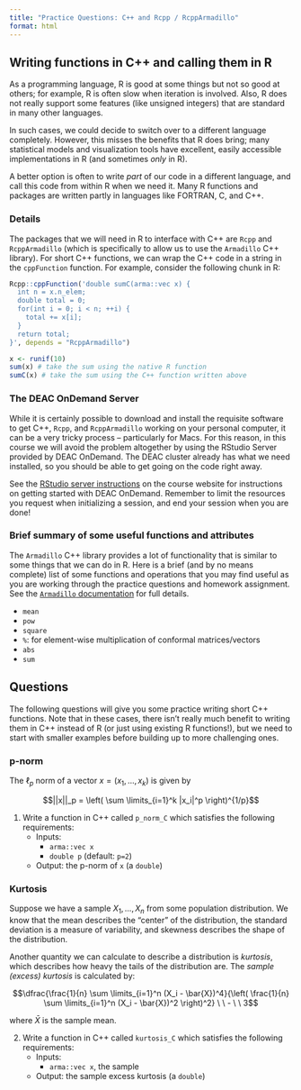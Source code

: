 ```yaml
---
title: "Practice Questions: C++ and Rcpp / RcppArmadillo"
format: html
---
```


## Writing functions in C++ and calling them in R

As a programming language, R is good at some things but not so good at others; for example, R is often slow when iteration is involved. Also, R does not really support some features (like unsigned integers) that are standard in many other languages. 

In such cases, we could decide to switch over to a different language completely. However, this misses the benefits that R does bring; many statistical models and visualization tools have excellent, easily accessible implementations in R (and sometimes *only* in R). 

A better option is often to write *part* of our code in a different language, and call this code from within R when we need it. Many R functions and packages are written partly in languages like FORTRAN, C, and C++.

### Details

The packages that we will need in R to interface with C++ are `Rcpp` and `RcppArmadillo` (which is specifically to allow us to use the `Armadillo` C++ library). For short C++ functions, we can wrap the C++ code in a string in the `cppFunction` function. For example, consider the following chunk in R:

```r
Rcpp::cppFunction('double sumC(arma::vec x) {
  int n = x.n_elem;
  double total = 0;
  for(int i = 0; i < n; ++i) {
    total += x[i];
  }
  return total;
}', depends = "RcppArmadillo")

x <- runif(10)
sum(x) # take the sum using the native R function
sumC(x) # take the sum using the C++ function written above
```

### The DEAC OnDemand Server

While it is certainly possible to download and install the requisite software to get C++, `Rcpp`, and `RcppArmadillo` working on your personal computer, it can be a very tricky process -- particularly for Macs. For this reason, in this course we will avoid the problem altogether by using the RStudio Server provided by DEAC OnDemand. The DEAC cluster already has what we need installed, so you should be able to get going on the code right away.

See the [RStudio server instructions](https://sta379-s25.github.io/resources/rstudio_server/) on the course website for instructions on getting started with DEAC OnDemand. Remember to limit the resources you request when initializing a session, and end your session when you are done!

### Brief summary of some useful functions and attributes

The `Armadillo` C++ library provides a lot of functionality that is similar to some things that we can do in R. Here is a brief (and by no means complete) list of some functions and operations that you may find useful as you are working through the practice questions and homework assignment. See the [`Armadillo` documentation](https://arma.sourceforge.net/docs.html) for full details.

* `mean`
* `pow`
* `square`
* `%`: for element-wise multiplication of conformal matrices/vectors
* `abs`
* `sum`

## Questions

The following questions will give you some practice writing short C++ functions. Note that in these cases, there isn't really much benefit to writing them in C++ instead of R (or just using existing R functions!), but we need to start with smaller examples before building up to more challenging ones.

### p-norm

The $\ell_p$ norm of a vector $x = (x_1,...,x_k)$ is given by

$$||x||_p = \left( \sum \limits_{i=1}^k |x_i|^p \right)^{1/p}$$

1. Write a function in C++ called `p_norm_C` which satisfies the following requirements:
    * Inputs:
        * `arma::vec x`
        * `double p` (default: `p=2`)
    * Output: the p-norm of `x` (a `double`)
    
### Kurtosis

Suppose we have a sample $X_1,...,X_n$ from some population distribution. We know that the mean describes the "center" of the distribution, the standard deviation is a measure of variability, and skewness describes the shape of the distribution. 

Another quantity we can calculate to describe a distribution is *kurtosis*, which describes how heavy the tails of the distribution are. The *sample (excess) kurtosis* is calculated by:

$$\dfrac{\frac{1}{n} \sum \limits_{i=1}^n (X_i - \bar{X})^4}{\left( \frac{1}{n} \sum \limits_{i=1}^n (X_i - \bar{X})^2 \right)^2} \ \ - \ \ 3$$

where $\bar{X}$ is the sample mean.

2. Write a function in C++ called `kurtosis_C` which satisfies the following requirements:
    * Inputs:
        * `arma::vec x`, the sample
    * Output: the sample excess kurtosis (a `double`)

